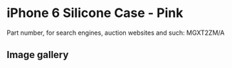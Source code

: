 
# iPhone 6 Silicone Case - Pink

Part number, for search engines, auction websites and such: MGXT2ZM/A

## Image gallery

<div style={{ width: '100%', maxWidth: '768px' }}>
<GalleryComponent
    images={[
      {
        original: "/everysource/MGXT2.webp",
        thumbnail: "/everypreview/MGXT2.webp",
      },
      {
        original: "/everysource/MGXT2_AV1_GOLD.webp",
        thumbnail: "/everypreview/MGXT2_AV1_GOLD.webp",
      },
      {
        original: "/everysource/MGXT2_AV1_SILVER.webp",
        thumbnail: "/everypreview/MGXT2_AV1_SILVER.webp",
      },
      {
        original: "/everysource/MGXT2_AV1_SPACE_GRAY.webp",
        thumbnail: "/everypreview/MGXT2_AV1_SPACE_GRAY.webp",
      },
      {
        original: "/everysource/MGXT2_AV2.webp",
        thumbnail: "/everypreview/MGXT2_AV2.webp",
      },
      {
        original: "/everysource/MGXT2_AV3.webp",
        thumbnail: "/everypreview/MGXT2_AV3.webp",
      },
      {
        original: "/everysource/MGXT2_AV4.webp",
        thumbnail: "/everypreview/MGXT2_AV4.webp",
      },
      {
        original: "/everysource/MGXT2_AV5.webp",
        thumbnail: "/everypreview/MGXT2_AV5.webp",
      }
    ]}
  />
</div>
